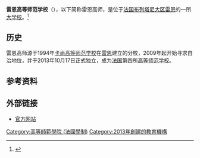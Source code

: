 {{Infobox university
|image          =  
|name           = 雷恩高等师范学校<br>École normale supérieure de Rennes
|established    = 1994年（[[卡尚高等师范学校|卡尚高等师范学校]][[布列塔尼|布列塔尼]]分校）<br />2013年（雷恩高等师范学校）
|type           =  
|director       =  
|city           = [[布列塔尼大区|布列塔尼大区]][[雷恩|雷恩]]
|country        = [[法国|法国]]
|undergrad      =  
|postgrad       =  
|staff          = 100人
|students       = 300至350人 
|campus         = 
|free_label     =
|sports         =
|free           =
|colours        = 
|affiliations   = [[法国高等师范学校|法国高等师范学校]] 
|website= [http://www.ens-rennes.fr/ 法语官网]
|caption      = 
}}

'''雷恩高等师范学校'''（{{lang-fr|'''École normale supérieure de Rennes'''}}），以下简称雷恩高师，是位于[[法国|法国]][[布列塔尼大区|布列塔尼大区]][[雷恩|雷恩]]的一所[[大学校_(法国)|大学校]]。<ref>{{cite web |url=http://www.letudiant.fr/educpros/actualite/creation-officielle-de-l-ecole-normale-superieure-de-rennes-l-antenne-de-bretagne-de-cachan.html |author=letudiant.fr |title=Création de l'ENS de Rennes |date=2013-10-18 |accessdate=2014-03-30 |archive-date=2014-07-13 |archive-url=https://web.archive.org/web/20140713181112/http://www.letudiant.fr/educpros/actualite/creation-officielle-de-l-ecole-normale-superieure-de-rennes-l-antenne-de-bretagne-de-cachan.html |dead-url=no }}</ref>

==历史==
雷恩高师源于1994年[[卡尚高等师范学校|卡尚高等师范学校]]在[[雷恩|雷恩]]建立的分校，2009年起开始寻求自治地位，并于2013年10月17日正式独立，成为[[法国|法国]]第四所[[高等师范学校|高等师范学校]]。

==参考资料==
<references/>

==外部链接==
* [http://www.ens-rennes.fr/ 官方网站] {{Wayback|url=http://www.ens-rennes.fr/ |date=20131210063903 }}{{fr}}

{{法國高等師範學校集團}}
[[Category:高等師範學院_(法國學制)|Category:高等師範學院 (法國學制)]]
[[Category:2013年創建的教育機構|Category:2013年創建的教育機構]]